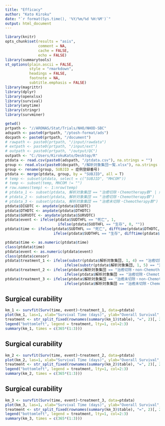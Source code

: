 ```yaml
---
title: "Efficacy"
author: "Kato Kiroku"
date: "`r format(Sys.time(), '%Y/%m/%d %H:%M')`"
output: html_document
---
```


```r
library(knitr)
opts_chunk$set(results = "asis",
               comment = NA,
               cache = FALSE,
               echo = FALSE)
library(summarytools)
st_options(plain.ascii = FALSE,
           style = "rmarkdown",
           headings = FALSE,
           footnote = NA,
           subtitle.emphasis = FALSE)
library(magrittr)
library(dplyr)
library(openxlsx)
library(survival)
library(anytime)
library(stringr)
library(survminer)
```

```r
getwd()
prtpath <- "//ARONAS/Stat/Trials/NHO/NHOD-SBC"
adspath <- paste0(prtpath, "/ptosh-format/ads")
docpath <- paste0(prtpath, "/document")
# rawpath <- paste0(prtpath, "/input/rawdata")
# extpath <- paste0(prtpath, "/input/ext")
# outpath <- paste0(prtpath, "/output/QC")
outpath <- "C:/Users/KirokuKato/Desktop/R"
ptdata <- read.csv(paste0(adspath, "/ptdata.csv"), na.strings = "")
group <- read.xlsx(paste0(docpath, "/解析対象集団一覧.xlsx"), na.strings = "")
group <- rename(group, SUBJID = 症例登録番号)
ptdata <- merge(ptdata, group, by = "SUBJID", all = T)
# temp <- subset(ptdata, select = c("SUBJID", "MHCOM"))
# temp <- subset(temp, MHCOM != "")
# row.names(temp) <- 1:nrow(temp)
# ptdata_1 <- subset(ptdata, 解析対象集団 == "治癒切除・Chemotherapy群" | 解析対象集団 ==  "治癒切除・non-Chemotherapy群")
# ptdata_2 <- subset(ptdata, 解析対象集団 == "治癒切除・Chemotherapy群")
# ptdata_3 <- subset(ptdata, 解析対象集団 == "治癒未切除・Chemotherapy群")
ptdata$DIGDTC <- anydate(ptdata$DIGDTC)
ptdata$DTHDTC <- anydate(ptdata$DTHDTC)
ptdata$SURVDTC <- anydate(ptdata$SURVDTC)
ptdata$event <- ifelse(ptdata$SUDTHFL == "死亡", 1,
                        ifelse(ptdata$SUDTHFL == "生存", 0, ""))
ptdata$time <- ifelse(ptdata$SUDTHFL == "死亡", difftime(ptdata$DTHDTC, ptdata$DIGDTC, units = c("days")),
                      ifelse(ptdata$SUDTHFL == "生存", difftime(ptdata$SURVDTC, ptdata$DIGDTC, units = c("days")), ""))

ptdata$time <- as.numeric(ptdata$time)
class(ptdata$time)
ptdata$event <- as.numeric(ptdata$event)
class(ptdata$censor)
ptdata$treatment_1 <- ifelse(substr(ptdata$解析対象集団, 1, 4) == "治癒切除", "治癒切除",
                           ifelse(substr(ptdata$解析対象集団, 1, 5) == "治癒未切除", "治癒未切除", NA))
ptdata$treatment_2 <- ifelse(ptdata$解析対象集団 == "治癒切除・non-Chemotherapy群", "治癒切除・non-Chemotherapy群",
                           ifelse(ptdata$解析対象集団 == "治癒切除・Chemotherapy群", "治癒切除・Chemotherapy群", NA))
ptdata$treatment_3 <- ifelse(ptdata$解析対象集団 == "治癒未切除・non-Chemotherapy群", "治癒未切除・non-Chemotherapy群",
                           ifelse(ptdata$解析対象集団 == "治癒未切除・Chemotherapy群", "治癒未切除・Chemotherapy群", NA))
```

## Surgical curability
```r
km_1 <- survfit(Surv(time, event)~treatment_1, data=ptdata)
plot(km_1, las=1, xlab="Survival Time (days)", ylab="Overall Survival", col = 2:3, pch = 3)
treatment <- str_split_fixed(rownames(summary(km_1)$table), "=", 2)[, 2]
legend("bottomleft", legend = treatment, lty=1, col=2:3)
summary(km_1, times = c(365*(1:3)))
```

## Surgical curability
```r
km_2 <- survfit(Surv(time, event)~treatment_2, data=ptdata)
plot(km_2, las=1, xlab="Survival Time (days)", ylab="Overall Survival", col = 2:3, pch = 3)
treatment <- str_split_fixed(rownames(summary(km_2)$table), "=", 2)[, 2]
legend("bottomleft", legend = treatment, lty=1, col=2:3)
summary(km_2, times = c(365*(1:3)))
```

## Surgical curability
```r
km_3 <- survfit(Surv(time, event)~treatment_3, data=ptdata)
plot(km_3, las=1, xlab="Survival Time (days)", ylab="Overall Survival", col = 2:3, pch = 3)
treatment <- str_split_fixed(rownames(summary(km_3)$table), "=", 2)[, 2]
legend("bottomleft", legend = treatment, lty=1, col=2:3)
summary(km_3, times = c(365*(1:3)))
```

